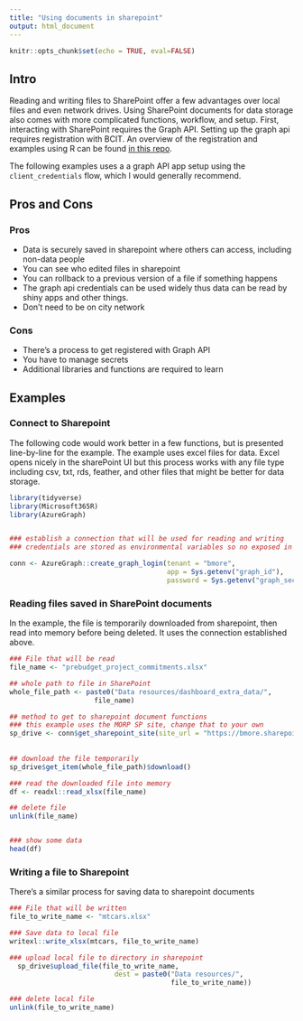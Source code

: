```yaml
---
title: "Using documents in sharepoint"
output: html_document
---
```


```r
knitr::opts_chunk$set(echo = TRUE, eval=FALSE)

```

## Intro

Reading and writing files to SharePoint offer a few advantages over local files and even network drives. Using SharePoint documents for data storage also comes with more complicated functions, workflow, and setup. First, interacting with SharePoint requires the Graph API. Setting up the graph api requires registration with BCIT. An overview of the registration and examples using R can be found [in this repo](https://github.com/city-of-baltimore/graph-api-example/tree/main/R/microsoft365r).

The following examples uses a a graph API app setup using the `client_credentials` flow, which I would generally recommend. 


## Pros and Cons

### Pros

+ Data is securely saved in sharepoint where others can access, including non-data people
+ You can see who edited files in sharepoint
+ You can rollback to a previous version of a file if something happens
+ The graph api credentials can be used widely thus data can be read by shiny apps and other things.
+ Don't need to be on city network

### Cons

+ There's a process to get registered with Graph API
+ You have to manage secrets
+ Additional libraries and functions are required to learn


## Examples

### Connect to Sharepoint

The following code would work better in a few functions, but is presented line-by-line for the example. The example uses excel files for data. Excel opens nicely in the sharePoint UI but this process works with any file type including csv, txt, rds, feather, and other files that might be better for data storage.

```r

library(tidyverse)
library(Microsoft365R)
library(AzureGraph)


### establish a connection that will be used for reading and writing
### credentials are stored as environmental variables so no exposed in the code

conn <- AzureGraph::create_graph_login(tenant = "bmore", 
                                       app = Sys.getenv("graph_id"), 
                                       password = Sys.getenv("graph_secret"))
```





### Reading files saved in SharePoint documents

In the example, the file is temporarily downloaded from sharepoint, then read into memory before being deleted. It uses the connection established above. 

```r
### File that will be read
file_name <- "prebudget_project_commitments.xlsx"

## whole path to file in SharePoint
whole_file_path <- paste0("Data resources/dashboard_extra_data/", 
                     file_name)

## method to get to sharepoint document functions
### this example uses the MORP SP site, change that to your own
sp_drive <- conn$get_sharepoint_site(site_url = "https://bmore.sharepoint.com/sites/MORP")$get_drive()
  
  
## download the file temporarily 
sp_drive$get_item(whole_file_path)$download()

### read the downloaded file into memory
df <- readxl::read_xlsx(file_name)

## delete file
unlink(file_name)


### show some data
head(df)


```


### Writing a file to Sharepoint

There's a similar process for saving data to sharepoint documents
```r

### File that will be written
file_to_write_name <- "mtcars.xlsx"

### Save data to local file
writexl::write_xlsx(mtcars, file_to_write_name)

### upload local file to directory in sharepoint
  sp_drive$upload_file(file_to_write_name,
                          dest = paste0("Data resources/", 
                                        file_to_write_name))

### delete local file
unlink(file_to_write_name)


```



 